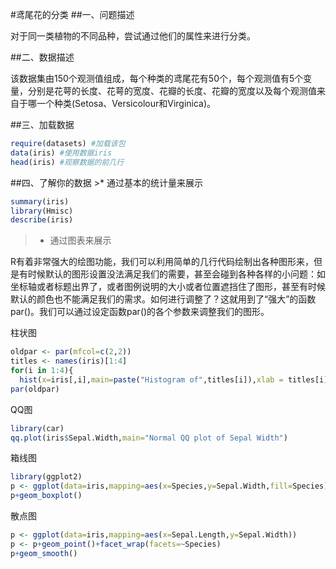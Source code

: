#鸢尾花的分类
##一、问题描述

  对于同一类植物的不同品种，尝试通过他们的属性来进行分类。

##二、数据描述

  该数据集由150个观测值组成，每个种类的鸢尾花有50个，每个观测值有5个变量，分别是花萼的长度、花萼的宽度、花瓣的长度、花瓣的宽度以及每个观测值来自于哪一个种类(Setosa、Versicolour和Virginica)。

##三、加载数据

```r
require(datasets) #加载该包
data(iris) #使用数据iris
head(iris) #观察数据的前几行
```

##四、了解你的数据
>*  通过基本的统计量来展示

```r
summary(iris)
library(Hmisc)
describe(iris)
```
>*  通过图表来展示

R有着非常强大的绘图功能，我们可以利用简单的几行代码绘制出各种图形来，但是有时候默认的图形设置没法满足我们的需要，甚至会碰到各种各样的小问题：如坐标轴或者标题出界了，或者图例说明的大小或者位置遮挡住了图形，甚至有时候默认的颜色也不能满足我们的需求。如何进行调整了？这就用到了“强大”的函数par()。我们可以通过设定函数par()的各个参数来调整我们的图形。

柱状图

```r
oldpar <- par(mfcol=c(2,2))
titles <- names(iris)[1:4]
for(i in 1:4){
  hist(x=iris[,i],main=paste("Histogram of",titles[i]),xlab = titles[i])}
par(oldpar)
```

QQ图

```r
library(car)
qq.plot(iris$Sepal.Width,main="Normal QQ plot of Sepal Width")
```

箱线图

```r
library(ggplot2)
p <- ggplot(data=iris,mapping=aes(x=Species,y=Sepal.Width,fill=Species))
p+geom_boxplot()
```

散点图

```r
p <- ggplot(data=iris,mapping=aes(x=Sepal.Length,y=Sepal.Width)) 
p <- p+geom_point()+facet_wrap(facets=~Species)
p+geom_smooth()

```


